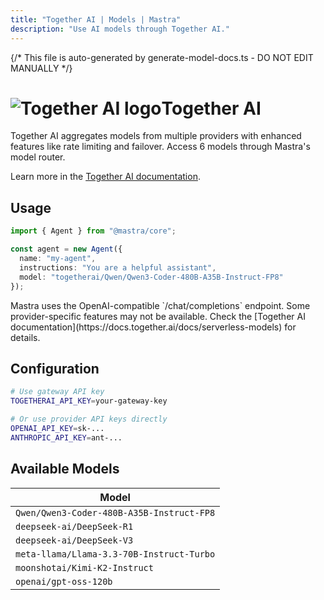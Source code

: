 ```yaml
---
title: "Together AI | Models | Mastra"  
description: "Use AI models through Together AI."
---
```


{/* This file is auto-generated by generate-model-docs.ts - DO NOT EDIT MANUALLY */}


# <img src="https://models.dev/logos/togetherai.svg" alt="Together AI logo" className="inline w-8 h-8 mr-2 align-middle dark:invert dark:brightness-0 dark:contrast-200" />Together AI

Together AI aggregates models from multiple providers with enhanced features like rate limiting and failover. Access 6 models through Mastra's model router.

Learn more in the [Together AI documentation](https://docs.together.ai/docs/serverless-models).

## Usage

```typescript
import { Agent } from "@mastra/core";

const agent = new Agent({
  name: "my-agent",
  instructions: "You are a helpful assistant",
  model: "togetherai/Qwen/Qwen3-Coder-480B-A35B-Instruct-FP8"
});
```

<Callout type="info">
Mastra uses the OpenAI-compatible `/chat/completions` endpoint. Some provider-specific features may not be available. Check the [Together AI documentation](https://docs.together.ai/docs/serverless-models) for details.
</Callout>

## Configuration

```bash
# Use gateway API key
TOGETHERAI_API_KEY=your-gateway-key

# Or use provider API keys directly  
OPENAI_API_KEY=sk-...
ANTHROPIC_API_KEY=ant-...
```


## Available Models

| Model |
|-------|
| `Qwen/Qwen3-Coder-480B-A35B-Instruct-FP8` |
| `deepseek-ai/DeepSeek-R1` |
| `deepseek-ai/DeepSeek-V3` |
| `meta-llama/Llama-3.3-70B-Instruct-Turbo` |
| `moonshotai/Kimi-K2-Instruct` |
| `openai/gpt-oss-120b` |

